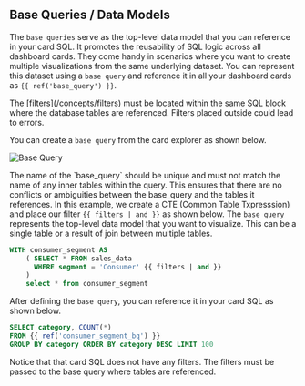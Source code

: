 ## Base Queries / Data Models

The `base queries` serve as the top-level data model that you can reference in your card SQL. It promotes the reusability of SQL logic across all dashboard cards. They come handy in scenarios where you want to create multiple visualizations from the same underlying dataset. You can represent this dataset using a `base query` and reference it in all your dashboard cards as `{{ ref('base_query') }}`.

 
<Callout  emoji="⚠️">
  The [filters](/concepts/filters) must be located within the same SQL block where the database tables are referenced. Filters placed outside could lead to errors. 
</Callout

>

You can create a `base query` from the card explorer as shown below.

![Base Query](pages/concepts/base_query_images/base_query.png)

<Callout  emoji="⚠️">
  The name of the `base_query` should be unique and must not match the name of any inner tables within the query. This ensures that there are no conflicts or ambiguities between the base_query and the tables it references.
</Callout

In this example, we create a CTE (Common Table Txpresssion) and place our filter `{{ filters | and }}` as shown below. The `base query` represents the top-level data model that you want to visualize. This can be a single table or a result of join between multiple tables.

```sql {3} filename="Base Query"
WITH consumer_segment AS
    ( SELECT * FROM sales_data
      WHERE segment = 'Consumer' {{ filters | and }}
    )
    select * from consumer_segment
```

After defining the `base query`, you can reference it in your card SQL as shown below.

```sql {2} filename="Resolved Query"
SELECT category, COUNT(*)
FROM {{ ref('consumer_segment_bq') }}
GROUP BY category ORDER BY category DESC LIMIT 100
```

Notice that that card SQL does not have any filters. The filters must be passed to the base query where tables are referenced.
